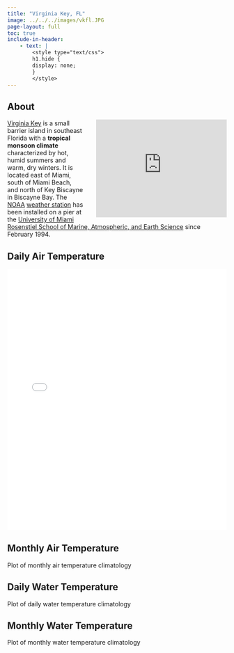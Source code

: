 ```yaml
---
title: "Virginia Key, FL"
image: ../../../images/vkfl.JPG
page-layout: full
toc: true
include-in-header:
    - text: |
        <style type="text/css">
        h1.hide {
        display: none;
        }
        </style>
---
```

:::{.content-visible when-format="html"}
# About {.hide}
:::

<iframe src="https://www.google.com/maps/embed?pb=!1m14!1m12!1m3!1d42461.70157812699!2d-80.17255246551831!3d25.73753395804339!2m3!1f0!2f0!3f0!3m2!1i1024!2i768!4f13.1!5e0!3m2!1sen!2sus!4v1704939462365!5m2!1sen!2sus" align="right" width="300" height="225" style="border:0; padding-left: 30px;" allowfullscreen="" loading="lazy" referrerpolicy="no-referrer-when-downgrade"></iframe>

[Virginia Key](https://en.wikipedia.org/wiki/Virginia_Key){target="_blank"} is a small barrier island in southeast Florida with a **tropical monsoon climate** characterized by hot, humid summers and warm, dry winters. It is located east of Miami, south of Miami Beach, and north of Key Biscayne in Biscayne Bay. The [NOAA](https://www.noaa.gov){target="_blank"} [weather station](https://tidesandcurrents.noaa.gov/stationhome.html?id=8723214){target="_blank"} has been installed on a pier at the [University of Miami](https://welcome.miami.edu){target="_blank"} [Rosenstiel School of Marine, Atmospheric, and Earth Science](https://earth.miami.edu){target="_blank"} since February 1994.



:::{.content-visible when-format="html"}
# Daily Air Temperature {.hide}
:::
![](figure-virginiakeyfl-airtemperature-daily.html){width="100%" height="600"}

:::{.content-visible when-format="html"}
# Monthly Air Temperature {.hide}
:::
Plot of monthly air temperature climatology

:::{.content-visible when-format="html"}
# Daily Water Temperature {.hide}
:::
Plot of daily water temperature climatology

:::{.content-visible when-format="html"}
# Monthly Water Temperature {.hide}
:::
Plot of monthly water temperature climatology